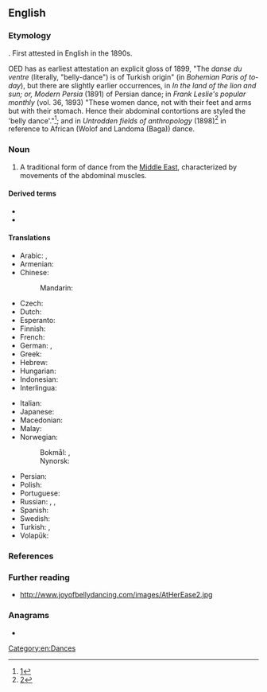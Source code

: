 {{also|belly-dance}}
==English==
{{wikipedia|belly dance}}

===Etymology===
{{calque|en|fr|danse du ventre}}. First attested in English in the 1890s.

OED has as earliest attestation an explicit gloss of 1899, "The ''danse du ventre'' (literally, "belly-dance") is of Turkish origin" (in ''Bohemian Paris of to-day''), but there are slightly earlier occurrences, in ''In the land of the lion and sun; or, Modern Persia'' (1891) of Persian dance; in
''Frank Leslie's popular monthly'' (vol. 36, 1893) "These women dance, not with their feet and arms but with their stomach. Hence their abdominal contortions are styled the 'belly dance'."<ref>[http://books.google.com/books?id=CL3QAAAAMAAJ&q=%22belly-dance%22&dq=%22belly-dance%22&hl=en&ei=l4tGTdPIO4Wq8QPlluGuCQ&sa=X&oi=book_result&ct=result&resnum=5&ved=0CFAQ6AEwBA]</ref>;
and in ''Untrodden fields of anthropology'' (1898)<ref>[http://books.google.com/books?id=-FgFAQAAIAAJ&q=%22belly-dance%22&dq=%22belly-dance%22&hl=en&ei=sopGTY73N4qV8QPK_sSmCQ&sa=X&oi=book_result&ct=result&resnum=4&ved=0CE0Q6AEwAw]</ref> in reference to African (Wolof and Landoma (Baga)) dance.

===Noun===
{{en-noun|~}}

# A traditional form of dance from the [[Middle East]], characterized by movements of the abdominal muscles.

====Derived terms====
* {{l|en|belly dancer}}
* {{l|en|belly dancing}}

====Translations====
{{trans-top|form of dance}}
* Arabic: {{t|ar|رَقْص شَرْقِيّ|m}} {{qualifier|oriental dance}}, {{t|ar|رَقْص بَلَدِيّ|m}} {{qualifier|national dance}}
* Armenian: {{t+|hy|պորտապար}}
* Chinese:
*: Mandarin: {{t+|cmn|肚皮舞|tr=dùpíwǔ|sc=Hani}}
* Czech: {{t|cs|břišní tanec|m}}
* Dutch: {{t+|nl|buikdans}}
* Esperanto: {{t|eo|ventra danco}}
* Finnish: {{t+|fi|vatsatanssi}}
* French: {{t+|fr|danse du ventre|f}}
* German: {{t|de|Bauchtanz|m}}, {{t|de|orientalischer Tanz|m}}
* Greek: {{t|el|χορός οριεντάλ|m}}
* Hebrew: {{t|he|מחול מזרחי}}
* Hungarian: {{t+|hu|hastánc}}
* Indonesian: {{t|id|tari perut}}
* Interlingua: {{t|ia|dansa de ventre}}
{{trans-mid}}
* Italian: {{t|it|danza del ventre|f}}
* Japanese: {{t|ja|ベリーダンス|tr=berīdansu}}
* Macedonian: {{t|mk|стомачен танц|m}}
* Malay: {{t|ms|tarian perut}}
* Norwegian:
*: Bokmål: {{t|nb|magedans|m}}, {{t|nb|mavedans|m}}
*: Nynorsk: {{t|nn|magedans|m}}
* Persian: {{t|fa|رقص عربی|tr=raqs 'arabi}} {{qualifier|Arabic dance}}
* Polish: {{t+|pl|taniec brzucha|m-in}}
* Portuguese: {{t+|pt|dança do ventre|f}}
* Russian: {{t+|ru|та́нец живота́|m}}, {{t|ru|беллидэ́нс|m}}, {{t+|ru|беллида́нс|m}}
* Spanish: {{t|es|danza del vientre|f}}
* Swedish: {{t|sv|magdans|c}}
* Turkish: {{t+|tr|göbek dansı}}, {{t+|tr|oryantal}}
* Volapük: {{t|vo|bälidadanüd}}
{{trans-bottom}}

===References===
<references />

===Further reading===
* http://www.joyofbellydancing.com/images/AtHerEase2.jpg

===Anagrams===
* {{anagrams|en|call-by-need}}

[[Category:en:Dances]]